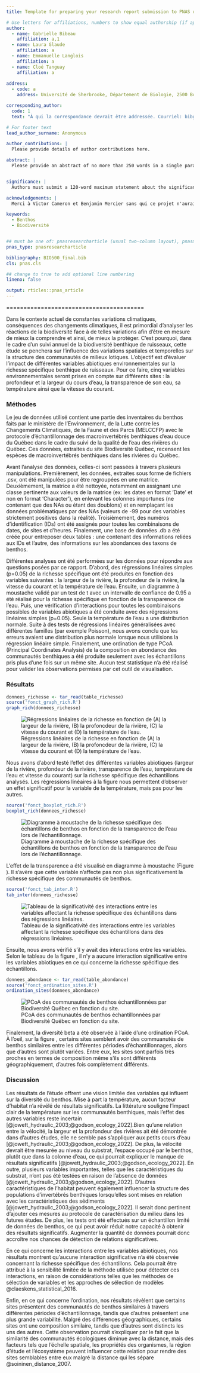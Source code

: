 ```yaml
---
title: Template for preparing your research report submission to PNAS using RMarkdown

# Use letters for affiliations, numbers to show equal authorship (if applicable) and to indicate the corresponding author
author:
  - name: Gabrielle Bibeau
    affiliation: a,1
  - name: Laura Glaude
    affiliation: a
  - name: Emmanuelle Langlois
    affiliation: a
  - name: Cloé Tanguay
    affiliation: a
    
address:
  - code: a
    address: Université de Sherbrooke, Département de Biologie, 2500 Boulevard de l'Université, Sherbrooke, Québec, Canada

corresponding_author:
  code: 1
  text: "À qui la correspondance devrait être addressée. Courriel: bibg1101@usherbrooke.ca"

# For footer text
lead_author_surname: Anonymous

author_contributions: |
  Please provide details of author contributions here.

abstract: |
  Please provide an abstract of no more than 250 words in a single paragraph. Abstracts should explain to the general reader the major contributions of the article. References in the abstract must be cited in full within the abstract itself and cited in the text.


significance: |
  Authors must submit a 120-word maximum statement about the significance of their research paper written at a level understandable to an undergraduate educated scientist outside their field of speciality. The primary goal of the Significance Statement is to explain the relevance of the work in broad context to a broad readership. The Significance Statement appears in the paper itself and is required for all research papers.

acknowledgements: |
  Merci à Victor Cameron et Benjamin Mercier sans qui ce projet n'aurait été possible.

keywords:
  - Benthos
  - Biodiversité


## must be one of: pnasresearcharticle (usual two-column layout), pnasmathematics (one column layout), or pnasinvited (invited submissions only)
pnas_type: pnasresearcharticle

bibliography: BIO500_final.bib
cls: pnas.cls

## change to true to add optional line numbering
lineno: false

output: rticles::pnas_article
---
```


========================================

Dans le contexte actuel de constantes variations climatiques, conséquences des changements climatiques, il est primordial d’analyser les réactions de la biodiversité face à de telles variations afin d’être en mesure de mieux la comprendre et ainsi, de mieux la protéger. C’est pourquoi, dans le cadre d’un suivi annuel de la biodiversité benthique de ruisseaux, cette étude se penchera sur l'influence des variations spatiales et temporelles sur la structure des communautés de milieux lotiques. L’objectif est d’évaluer l’impact de différentes variables abiotiques environnementales sur la richesse spécifique benthique de ruisseaux. Pour ce faire, cinq variables environnementales seront prises en compte sur différents sites : la profondeur et la largeur du cours d’eau, la transparence de son eau, sa température ainsi que la vitesse du courant. 


### Méthodes {#méthodes .unnumbered}

Le jeu de données utilisé contient une partie des inventaires du benthos faits par le ministère de l'Environnement, de la Lutte contre les Changements Climatiques, de la Faune et des Parcs (MELCCFP) avec le protocole d’échantillonnage des macroinvertébrés benthiques d’eau douce du Québec dans le cadre du suivi de la qualité de l'eau des rivières du Québec. Ces données, extraites du site Biodiversité Québec, recensent les espèces de macroinvertébrés benthiques dans les rivières du Québec.  

Avant l'analyse des données, celles-ci sont passées à travers plusieurs manipulations. Premièrement, les données, extraites sous forme de fichiers .csv, ont été manipulées pour être regroupées en une matrice. Deuxièmement, la matrice a été nettoyée, notamment en assignant une classe pertinente aux valeurs de la matrice (ex: les dates en format 'Date' et non en format 'Character'), en enlevant les colonnes importunes (ne contenant que des NAs ou étant des doublons) et en remplaçant les données problématiques par des NAs (valeurs de -99 pour des variables strictement positives dans la réalité). Troisièmement, des numéros d'identification (IDs) ont été assignés pour toutes les combinaisons de dates, de sites et d'heures. Finalement, une base de données .db a été créée pour entreposer deux tables : une contenant des informations reliées aux IDs et l'autre, des informations sur les abondances des taxons de benthos.

Différentes analyses ont été performées sur les données pour répondre aux questions posées par ce rapport. D'abord, des régressions linéaires simples (p=0.05) de la richesse spécifique ont été produites en fonction des variables suivantes : la largeur de la rivière, la profondeur de la rivière, la vitesse du courant et la température de l'eau. Ensuite, un diagramme à moustache validé par un test de t avec un intervalle de confiance de 0.95 a été réalisé pour la richesse spécifique en fonction de la transparence de l'eau. Puis, une vérification d'interactions pour toutes les combinaisons possibles de variables abiotiques a été conduite avec des régressions linéaires simples (p=0.05).  Seule la température de l'eau a une distribution normale. Suite à des tests de régressions linéaires généralisées avec différentes familles (par exemple Poisson), nous avons conclu que les erreurs avaient une distribution plus normale lorsque nous utilisions la régression linéaire simple. Finalement, une ordination de type PCoA (Principal Coordinates Analysis) de la composition en abondance des communautés benthiques a été produite seulement avec les échantillons pris plus d'une fois sur un même site. Aucun test statistique n'a été réalisé pour valider les observations permises par cet outil de visualisation.


### Résultats {#résultats .unnumbered}

```r
donnees_richesse <- tar_read(table_richesse)
source('fonct_graph_rich.R')
graph_rich(donnees_richesse)
```

![Régressions linéaires de la richesse en fonction de (A) la largeur de la rivière, (B) la profoncdeur de la rivière, (C) la vitesse du courant et (D) la température de l'eau. \label{fig:regression_richesse}](regression_richesse.png)

Nous avons d'abord testé l'effet des différentes variables abiotiques (largeur de la rivière, profondeur de la rivière, transparence de l'eau, température de l'eau et vitesse du courant) sur la richesse spécifique des échantillons analysés. Les régressions linéaires à la figure \ref{fig:regression_richesse} nous permettent d'observer un effet significatif pour la variable de la température, mais pas pour les autres. 

```r
source('fonct_boxplot_rich.R')
boxplot_rich(donnees_richesse)
```

![Diagramme à moustache de la richesse spécifique des échantillons de benthos en fonction de la transparence de l'eau lors de l'échantillonnage. \label{fig:boxplot_richesse}](boxplot_richesse.png)

L'effet de la transparence a été visualisé en diagramme à moustache (Figure \ref{fig:boxplot_richesse}). Il s'avère que cette variable n'affecte pas non plus significativement la richesse spécifique des communautés de benthos.

```r
source('fonct_tab_inter.R')
tab_inter(donnees_richesse)
```

![Tableau de la significativité des interactions entre les variables affectant la richesse spécifique des échantillons dans des régressions linéaires. \label{fig:tableau_interaction}](tableau_interaction.png)

Ensuite, nous avons vérifié s'il y avait des interactions entre les variables. Selon le tableau de la figure \ref{fig:tableau_interaction}, il n'y a aucune interaction significative entre les variables abiotiques en ce qui concerne la richesse spécifique des échantillons.

```r
donnees_abondance <- tar_read(table_abondance)
source('fonct_ordination_sites.R')
ordination_sites(donnees_abondance)
```

![PCoA des communautés de benthos échantillonnées par Biodiversité Québec en fonction du site. \label{fig:ordination_sites}](ordination_sites.png)

Finalement, la diversité beta a été observée à l'aide d'une ordination PCoA. À l'oeil, sur la figure \ref{fig:ordination_sites}, certains sites semblent avoir des commuanutés de benthos similaires entre les différentes périodes d'échantillonnages, alors que d'autres sont plutôt variées. Entre eux, les sites sont parfois très proches en termes de composition même s'ils sont différents géographiquement, d'autres fois complètement différents.  


### Discussion {#discussion .unnumbered}
Les résultats de l'étude offrent une vision limitée des variables qui influent sur la diversité du benthos. Mise à part la température, aucun facteur d’habitat n'a révélé de résultats significatifs. La littérature souligne l’impact clair de la température sur les communautés benthiques, mais l’effet des autres variables reste incertain [@jowett_hydraulic_2003;@godson_ecology_2022].Bien qu'une relation entre la vélocité, la largeur et la profondeur des rivières ait été démontrée dans d'autres études, elle ne semble pas s’appliquer aux petits cours d’eau [@jowett_hydraulic_2003;@godson_ecology_2022]. De plus, la vélocité devrait être mesurée au niveau du substrat, l’espace occupé par le benthos, plutôt que dans la colonne d’eau, ce qui pourrait expliquer le manque de résultats significatifs [@jowett_hydraulic_2003;@godson_ecology_2022].  En outre, plusieurs variables importantes, telles que les caractéristiques du substrat, n’ont pas été testées en raison de l’absence de données  [@jowett_hydraulic_2003;@godson_ecology_2022]. D’autres caractéristiques de l’habitat peuvent également influencer la structure des populations d’invertébrés benthiques lorsqu’elles sont mises en relation avec les caractéristiques des sédiments [@jowett_hydraulic_2003;@godson_ecology_2022]. Il serait donc pertinent d’ajouter ces mesures au protocole de caractérisation du milieu dans les futures études. De plus, les tests ont été effectués sur un échantillon limité de données de benthos, ce qui peut avoir réduit notre capacité à obtenir des résultats significatifs. Augmenter la quantité de données pourrait donc accroître nos chances de détection de relations significatives.

En ce qui concerne les interactions entre les variables abiotiques, nos résultats montrent qu'aucune interaction significative n'a été observée concernant la richesse spécifique des échantillons. Cela pourrait être attribué à la sensibilité limitée de la méthode utilisée pour détecter ces interactions, en raison de considérations telles que les méthodes de sélection de variables et les approches de sélection de modèles @claeskens_statistical_2016.

Enfin, en ce qui concerne l'ordination, nos résultats révèlent que certains sites présentent des communautés de benthos similaires à travers différentes périodes d'échantillonnage, tandis que d'autres présentent une plus grande variabilité. Malgré des différences géographiques, certains sites ont une composition similaire, tandis que d'autres sont distincts les uns des autres. Cette observation pourrait s'expliquer par le fait que la similarité des communautés écologiques diminue avec la distance, mais des facteurs tels que l'échelle spatiale, les propriétés des organismes, la région d'étude et l'écosystème peuvent influencer cette relation pour rendre des sites semblables entre eux malgré la distance qui les sépare @soininen_distance_2007. 


<!-- Leave these lines as they are at the end of your .Rmd file to ensure placement of methods & acknowledgements sections before the references-->
\showmatmethods
\showacknow
\pnasbreak
